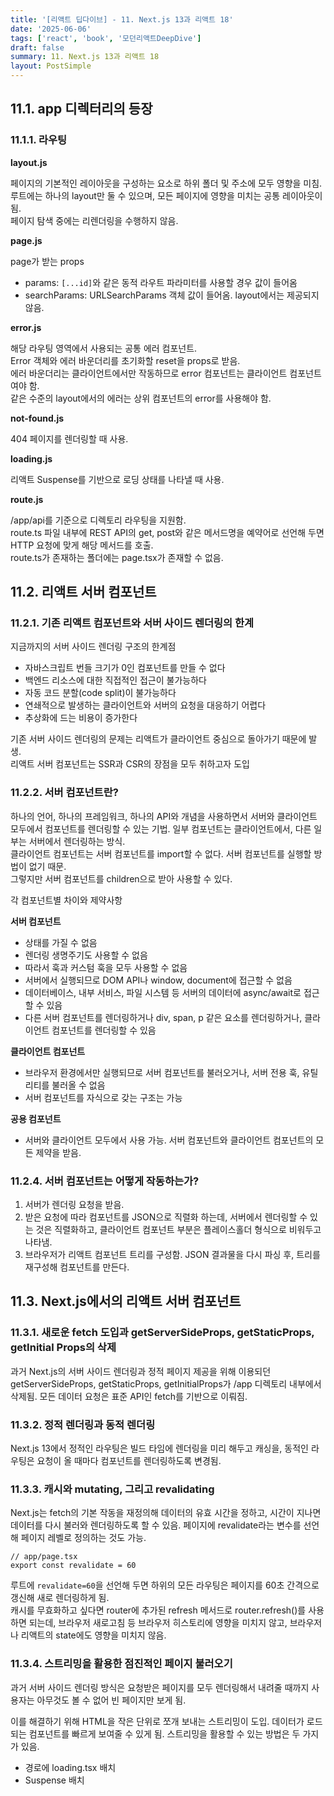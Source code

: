 ```yaml
---
title: '[리액트 딥다이브] - 11. Next.js 13과 리액트 18'
date: '2025-06-06'
tags: ['react', 'book', '모던리액트DeepDive']
draft: false
summary: 11. Next.js 13과 리액트 18
layout: PostSimple
---
```


## 11.1. app 디렉터리의 등장

### 11.1.1. 라우팅

**layout.js**

페이지의 기본적인 레이아웃을 구성하는 요소로 하위 폴더 및 주소에 모두 영향을 미침.  
루트에는 하나의 layout만 둘 수 있으며, 모든 페이지에 영향을 미치는 공통 레이아웃이 됨.  
페이지 탐색 중에는 리렌더링을 수행하지 않음.

**page.js**

page가 받는 props

- params: `[...id]`와 같은 동적 라우트 파라미터를 사용할 경우 값이 들어옴
- searchParams: URLSearchParams 객체 값이 들어옴. layout에서는 제공되지 않음.

**error.js**

해당 라우팅 영역에서 사용되는 공통 에러 컴포넌트.  
Error 객체와 에러 바운더리를 초기화할 reset을 props로 받음.  
에러 바운더리는 클라이언트에서만 작동하므로 error 컴포넌트는 클라이언트 컴포넌트여야 함.  
같은 수준의 layout에서의 에러는 상위 컴포넌트의 error를 사용해야 함.

**not-found.js**

404 페이지를 렌더링할 때 사용.

**loading.js**

리액트 Suspense를 기반으로 로딩 상태를 나타낼 때 사용.

**route.js**

/app/api를 기준으로 디렉토리 라우팅을 지원함.  
route.ts 파일 내부에 REST API의 get, post와 같은 메서드명을 예약어로 선언해 두면 HTTP 요청에 맞게 해당 메서드를 호출.  
route.ts가 존재하는 폴더에는 page.tsx가 존재할 수 없음.

## 11.2. 리액트 서버 컴포넌트

### 11.2.1. 기존 리액트 컴포넌트와 서버 사이드 렌더링의 한계

지금까지의 서버 사이드 렌더링 구조의 한계점

- 자바스크립트 번들 크기가 0인 컴포넌트를 만들 수 없다
- 백엔드 리소스에 대한 직접적인 접근이 불가능하다
- 자동 코드 분할(code split)이 불가능하다
- 연쇄적으로 발생하는 클라이언트와 서버의 요청을 대응하기 어렵다
- 추상화에 드는 비용이 증가한다

기존 서버 사이드 렌더링의 문제는 리액트가 클라이언트 중심으로 돌아가기 때문에 발생.  
리액트 서버 컴포넌트는 SSR과 CSR의 장점을 모두 취하고자 도입

### 11.2.2. 서버 컴포넌트란?

하나의 언어, 하나의 프레임워크, 하나의 API와 개념을 사용하면서 서버와 클라이언트 모두에서 컴포넌트를 렌더링할 수 있는 기법.
일부 컴포넌트는 클라이언트에서, 다른 일부는 서버에서 렌더링하는 방식.  
클라이언트 컴포넌트는 서버 컴포넌트를 import할 수 없다. 서버 컴포넌트를 실행할 방법이 없기 때문.  
그렇지만 서버 컴포넌트를 children으로 받아 사용할 수 있다.

각 컴포넌트별 차이와 제약사항

**서버 컴포넌트**

- 상태를 가질 수 없음
- 렌더링 생명주기도 사용할 수 없음
- 따라서 훅과 커스텀 훅을 모두 사용할 수 없음
- 서버에서 실행되므로 DOM API나 window, document에 접근할 수 없음
- 데이터베이스, 내부 서비스, 파일 시스템 등 서버의 데이터에 async/await로 접근할 수 있음
- 다른 서버 컴포넌트를 렌더링하거나 div, span, p 같은 요소를 렌더링하거나, 클라이언트 컴포넌트를 렌더링할 수 있음

**클라이언트 컴포넌트**

- 브라우저 환경에서만 실행되므로 서버 컴포넌트를 불러오거나, 서버 전용 훅, 유틸리티를 불러올 수 없음
- 서버 컴포넌트를 자식으로 갖는 구조는 가능

**공용 컴포넌트**

- 서버와 클라이언트 모두에서 사용 가능. 서버 컴포넌트와 클라이언트 컴포넌트의 모든 제약을 받음.

### 11.2.4. 서버 컴포넌트는 어떻게 작동하는가?

1. 서버가 렌더링 요청을 받음.
2. 받은 요청에 따라 컴포넌트를 JSON으로 직렬화 하는데, 서버에서 렌더링할 수 있는 것은 직렬화하고, 클라이언트 컴포넌트 부분은 플레이스홀더 형식으로 비워두고 나타냄.
3. 브라우저가 리액트 컴포넌트 트리를 구성함. JSON 결과물을 다시 파싱 후, 트리를 재구성해 컴포넌트를 만든다.

## 11.3. Next.js에서의 리액트 서버 컴포넌트

### 11.3.1. 새로운 fetch 도입과 getServerSideProps, getStaticProps, getInitial Props의 삭제

과거 Next.js의 서버 사이드 렌더링과 정적 페이지 제공을 위해 이용되던 getServerSideProps, getStaticProps, getInitialProps가 /app 디렉토리 내부에서 삭제됨. 모든 데이터 요청은 표준 API인 fetch를 기반으로 이뤄짐.

### 11.3.2. 정적 렌더링과 동적 렌더링

Next.js 13에서 정적인 라우팅은 빌드 타임에 렌더링을 미리 해두고 캐싱을, 동적인 라우팅은 요청이 올 때마다 컴포넌트를 렌더링하도록 변경됨.

### 11.3.3. 캐시와 mutating, 그리고 revalidating

Next.js는 fetch의 기본 작동을 재정의해 데이터의 유효 시간을 정하고, 시간이 지나면 데이터를 다시 불러와 렌더링하도록 할 수 있음. 페이지에 revalidate라는 변수를 선언해 페이지 레벨로 정의하는 것도 가능.

```tsx
// app/page.tsx
export const revalidate = 60
```

루트에 `revalidate=60`을 선언해 두면 하위의 모든 라우팅은 페이지를 60초 간격으로 갱신해 새로 렌더링하게 됨.  
캐시를 무효화하고 싶다면 router에 추가된 refresh 메서드로 router.refresh()를 사용하면 되는데, 브라우저 새로고침 등 브라우저 히스토리에 영향을 미치지 않고, 브라우저나 리액트의 state에도 영향을 미치지 않음.

### 11.3.4. 스트리밍을 활용한 점진적인 페이지 불러오기

과거 서버 사이드 렌더링 방식은 요청받은 페이지를 모두 렌더링해서 내려줄 때까지 사용자는 아무것도 볼 수 없어 빈 페이지만 보게 됨.

이를 해결하기 위해 HTML을 작은 단위로 쪼개 보내는 스트리밍이 도입. 데이터가 로드되는 컴포넌트를 빠르게 보여줄 수 있게 됨. 스트리밍을 활용할 수 있는 방법은 두 가지가 있음.

- 경로에 loading.tsx 배치
- Suspense 배치
